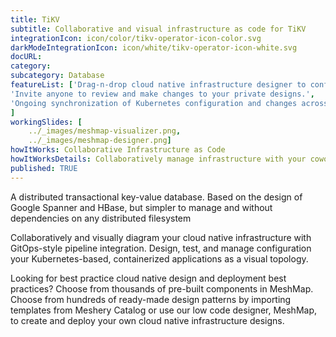 ---title: TiKV  subtitle: Collaborative and visual infrastructure as code for TiKVintegrationIcon: icon/color/tikv-operator-icon-color.svgdarkModeIntegrationIcon: icon/white/tikv-operator-icon-white.svgdocURL: category: subcategory: DatabasefeatureList: ['Drag-n-drop cloud native infrastructure designer to configure, model, and deploy your workloads','Invite anyone to review and make changes to your private designs.','Ongoing synchronization of Kubernetes configuration and changes across any number of clusters.']workingSlides: [    ../_images/meshmap-visualizer.png,    ../_images/meshmap-designer.png]howItWorks: Collaborative Infrastructure as CodehowItWorksDetails: Collaboratively manage infrastructure with your coworkers synchronously sharing the same designs.published: TRUE---<p>    A distributed transactional key-value database. Based on the design of Google Spanner and HBase, but simpler to manage and without dependencies on any distributed filesystem</p><p>    Collaboratively and visually diagram your cloud native infrastructure with GitOps-style pipeline integration. Design, test, and manage configuration your Kubernetes-based, containerized applications as a visual topology.</p><p>    Looking for best practice cloud native design and deployment best practices? Choose from thousands of pre-built components in MeshMap. Choose from hundreds of ready-made design patterns by importing templates from Meshery Catalog or use our low code designer, MeshMap, to create and deploy your own cloud native infrastructure designs.</p>